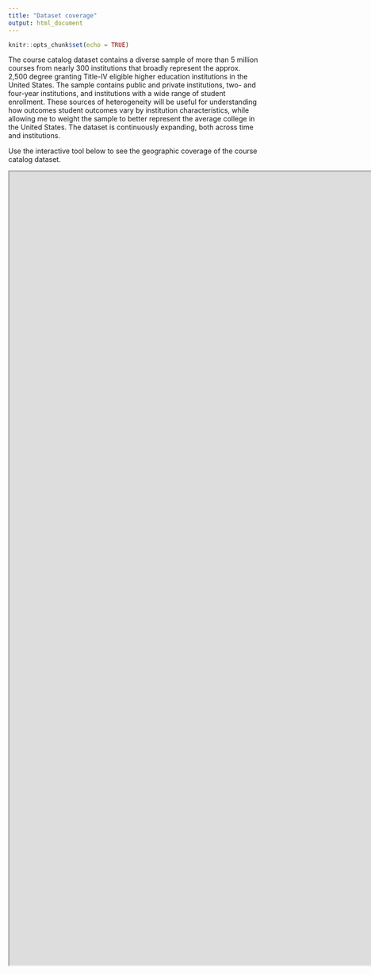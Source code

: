 ```yaml
---
title: "Dataset coverage"
output: html_document
---
```

  
```r
knitr::opts_chunk$set(echo = TRUE)
```


The course catalog dataset contains a diverse sample of more than 5 million courses from nearly 300 institutions that broadly represent the approx. 2,500 degree granting Title-IV eligible higher education institutions in the United States. The sample contains public and private institutions, two- and four-year institutions, and institutions with a wide range of student enrollment. These sources of heterogeneity will be useful for understanding how outcomes student outcomes vary by institution characteristics, while allowing me to weight the sample to better represent the average college in the United States. The dataset is continuously expanding, both across time and institutions.

Use the interactive tool below to see the geographic coverage of the course catalog dataset. 


<iframe width='1600px' height='1600px' src='https://jdlight.shinyapps.io/dataset_coverage/' >
</iframe>
